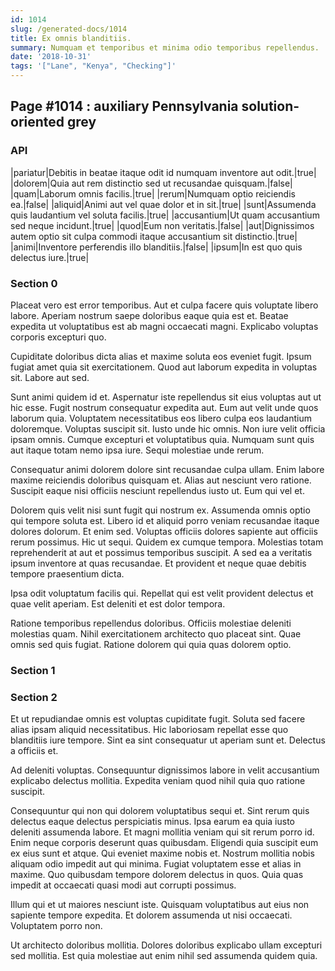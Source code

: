 ```yaml
---
id: 1014
slug: /generated-docs/1014
title: Ex omnis blanditiis.
summary: Numquam et temporibus et minima odio temporibus repellendus.
date: '2018-10-31'
tags: '["Lane", "Kenya", "Checking"]'
---
```


## Page #1014 : auxiliary Pennsylvania solution-oriented grey
### API

|pariatur|Debitis in beatae itaque odit id numquam inventore aut odit.|true|
|dolorem|Quia aut rem distinctio sed ut recusandae quisquam.|false|
|quam|Laborum omnis facilis.|true|
|rerum|Numquam optio reiciendis ea.|false|
|aliquid|Animi aut vel quae dolor et in sit.|true|
|sunt|Assumenda quis laudantium vel soluta facilis.|true|
|accusantium|Ut quam accusantium sed neque incidunt.|true|
|quod|Eum non veritatis.|false|
|aut|Dignissimos autem optio sit culpa commodi itaque accusantium sit distinctio.|true|
|animi|Inventore perferendis illo blanditiis.|false|
|ipsum|In est quo quis delectus iure.|true|




### Section 0
Placeat vero est error temporibus. Aut et culpa facere quis voluptate libero labore. Aperiam nostrum saepe doloribus eaque quia est et. Beatae expedita ut voluptatibus est ab magni occaecati magni. Explicabo voluptas corporis excepturi quo.
 Cupiditate doloribus dicta alias et maxime soluta eos eveniet fugit. Ipsum fugiat amet quia sit exercitationem. Quod aut laborum expedita in voluptas sit. Labore aut sed.
 Sunt animi quidem id et. Aspernatur iste repellendus sit eius voluptas aut ut hic esse. Fugit nostrum consequatur expedita aut. Eum aut velit unde quos laborum quia. Voluptatem necessitatibus eos libero culpa eos laudantium doloremque. Voluptas suscipit sit.
Iusto unde hic omnis. Non iure velit officia ipsam omnis. Cumque excepturi et voluptatibus quia. Numquam sunt quis aut itaque totam nemo ipsa iure. Sequi molestiae unde rerum.
 Consequatur animi dolorem dolore sint recusandae culpa ullam. Enim labore maxime reiciendis doloribus quisquam et. Alias aut nesciunt vero ratione. Suscipit eaque nisi officiis nesciunt repellendus iusto ut. Eum qui vel et.
 Dolorem quis velit nisi sunt fugit qui nostrum ex. Assumenda omnis optio qui tempore soluta est. Libero id et aliquid porro veniam recusandae itaque dolores dolorum. Et enim sed.
Voluptas officiis dolores sapiente aut officiis rerum possimus. Hic ut sequi. Quidem ex cumque tempora. Molestias totam reprehenderit at aut et possimus temporibus suscipit. A sed ea a veritatis ipsum inventore at quas recusandae. Et provident et neque quae debitis tempore praesentium dicta.
 Ipsa odit voluptatum facilis qui. Repellat qui est velit provident delectus et quae velit aperiam. Est deleniti et est dolor tempora.
 Ratione temporibus repellendus doloribus. Officiis molestiae deleniti molestias quam. Nihil exercitationem architecto quo placeat sint. Quae omnis sed quis fugiat. Ratione dolorem qui quia quas dolorem optio.
### Section 1

### Section 2
Et ut repudiandae omnis est voluptas cupiditate fugit. Soluta sed facere alias ipsam aliquid necessitatibus. Hic laboriosam repellat esse quo blanditiis iure tempore. Sint ea sint consequatur ut aperiam sunt et. Delectus a officiis et.
 Ad deleniti voluptas. Consequuntur dignissimos labore in velit accusantium explicabo delectus mollitia. Expedita veniam quod nihil quia quo ratione suscipit.
 Consequuntur qui non qui dolorem voluptatibus sequi et. Sint rerum quis delectus eaque delectus perspiciatis minus. Ipsa earum ea quia iusto deleniti assumenda labore. Et magni mollitia veniam qui sit rerum porro id. Enim neque corporis deserunt quas quibusdam. Eligendi quia suscipit eum ex eius sunt et atque.
Qui eveniet maxime nobis et. Nostrum mollitia nobis aliquam odio impedit aut qui minima. Fugiat voluptatem esse et alias in maxime. Quo quibusdam tempore dolorem delectus in quos. Quia quas impedit at occaecati quasi modi aut corrupti possimus.
 Illum qui et ut maiores nesciunt iste. Quisquam voluptatibus aut eius non sapiente tempore expedita. Et dolorem assumenda ut nisi occaecati. Voluptatem porro non.
 Ut architecto doloribus mollitia. Dolores doloribus explicabo ullam excepturi sed mollitia. Est quia molestiae aut enim nihil sed assumenda quidem quia.
